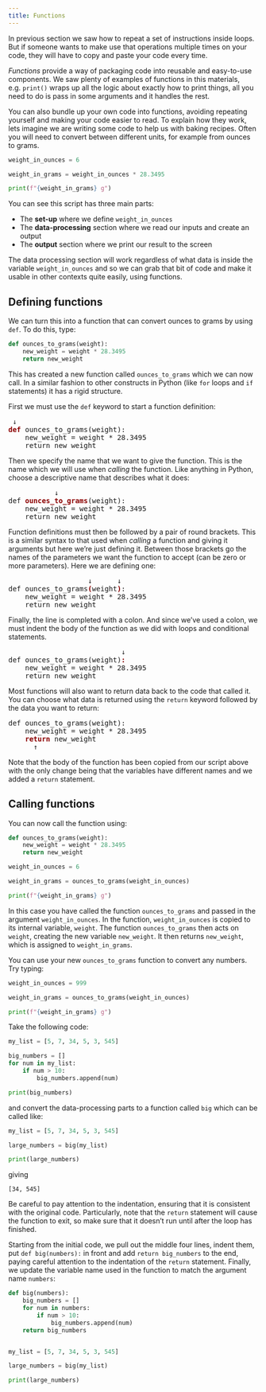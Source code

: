 ```yaml
---
title: Functions
---
```


In previous section we saw how to repeat a set of instructions inside loops. But if someone wants to make use that operations multiple times on your code, they will have to copy and paste your code every time.

*Functions* provide a way of packaging code into reusable and easy-to-use components. We saw plenty of examples of functions in this materials, e.g. `print()` wraps up all the logic about exactly how to print things, all you need to do is pass in some arguments and it handles the rest.

You can also bundle up your own code into functions, avoiding repeating yourself and making your code easier to read. To explain how they work, lets imagine we are writing some code to help us with baking recipes. Often you will need to convert between different units, for example from ounces to grams. 

```python
weight_in_ounces = 6

weight_in_grams = weight_in_ounces * 28.3495

print(f"{weight_in_grams} g")
```

You can see this script has three main parts:

- The **set-up** where we define `weight_in_ounces`
- The **data-processing** section where we read our inputs and create an output
- The **output** section where we print our result to the screen

The data processing section will work regardless of what data is inside the variable `weight_in_ounces` and so we can grab that bit of code and make it usable in other contexts quite easily, using functions.

## Defining functions

We can turn this into a function that can convert ounces to grams by using `def`. To do this, type:

```python
def ounces_to_grams(weight):
    new_weight = weight * 28.3495
    return new_weight
```

This has created a new function called `ounces_to_grams` which we can now call. In a similar fashion to other constructs in Python (like `for` loops and `if` statements) it has a rigid structure.

First we must use the `def` keyword to start a function definition:

<pre>
 ↓
<b style="color:darkred">def</b> ounces_to_grams(weight):
    new_weight = weight * 28.3495
    return new_weight
</pre>

Then we specify the name that we want to give the function. This is the name which we will use when *calling* the function. Like anything in Python, choose a descriptive name that describes what it does:

<pre>
           ↓
def <b style="color:darkred">ounces_to_grams</b>(weight):
    new_weight = weight * 28.3495
    return new_weight
</pre>

Function definitions must then be followed by a pair of round brackets. This is a similar syntax to that used when *calling* a function and giving it arguments but here we're just defining it. Between those brackets go the names of the parameters we want the function to accept (can be zero or more parameters). Here we are defining one:

<pre>
                   ↓      ↓
def ounces_to_grams<b style="color:darkred">(</b>weight<b style="color:darkred">)</b>:
    new_weight = weight * 28.3495
    return new_weight
</pre>

Finally, the line is completed with a colon. And since we've used a colon, we must indent the body of the function as we did with loops and conditional statements.

<pre>
                           ↓
def ounces_to_grams(weight)<b style="color:darkred">:</b>
    new_weight = weight * 28.3495
    return new_weight
</pre>

Most functions will also want to return data back to the code that called it. You can choose what data is returned using the `return` keyword followed by the data you want to return:

<pre>
def ounces_to_grams(weight):
    new_weight = weight * 28.3495
    <b style="color:darkred">return</b> new_weight
      ↑
</pre>

Note that the body of the function has been copied from our script above with the only change being that the variables have different names and we added a `return` statement.


## Calling functions

You can now call the function using:

```python
def ounces_to_grams(weight):
    new_weight = weight * 28.3495
    return new_weight

weight_in_ounces = 6

weight_in_grams = ounces_to_grams(weight_in_ounces)

print(f"{weight_in_grams} g")
```


In this case you have called the function `ounces_to_grams` and passed in the argument `weight_in_ounces`. In the function, `weight_in_ounces` is copied to its internal variable, `weight`. The function `ounces_to_grams` then acts on `weight`, creating the new variable `new_weight`. It then returns `new_weight`, which is assigned to `weight_in_grams`.

You can use your new `ounces_to_grams` function to convert any numbers. Try typing:

```python
weight_in_ounces = 999

weight_in_grams = ounces_to_grams(weight_in_ounces)

print(f"{weight_in_grams} g")
```



::: {#exercise2 .callout-note title="Exercise" icon=false} 
Take the following code:

```python
my_list = [5, 7, 34, 5, 3, 545]

big_numbers = []
for num in my_list:
    if num > 10:
        big_numbers.append(num)

print(big_numbers)
```

and convert the data-processing parts to a function called `big` which can be called like:

```python
my_list = [5, 7, 34, 5, 3, 545]

large_numbers = big(my_list)

print(large_numbers)
```

giving

```
[34, 545]
```

Be careful to pay attention to the indentation, ensuring that it is consistent with the original code. Particularly, note that the `return` statement will cause the function to exit, so make sure that it doesn't run until after the loop has finished.

:::

::: {#answer2 .callout-caution icon=false title='Answer' collapse="true"}
Starting from the initial code, we pull out the middle four lines, indent them, put `def big(numbers):` in front and add `return big_numbers` to the end, paying careful attention to the indentation of the `return` statement. Finally, we update the variable name used in the function to match the argument name `numbers`:

```python
def big(numbers):
    big_numbers = []
    for num in numbers:
        if num > 10:
            big_numbers.append(num)
    return big_numbers


my_list = [5, 7, 34, 5, 3, 545]

large_numbers = big(my_list)

print(large_numbers)
```
:::

